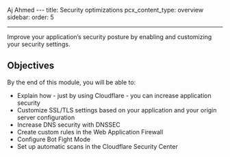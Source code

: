 Aj Ahmed ---
title: Security optimizations
pcx_content_type: overview
sidebar:
  order: 5

---

Improve your application’s security posture by enabling and customizing your security settings.

## Objectives

By the end of this module, you will be able to:

* Explain how - just by using Cloudflare - you can increase application security
* Customize SSL/TLS settings based on your application and your origin server configuration
* Increase DNS security with DNSSEC
* Create custom rules in the Web Application Firewall
* Configure Bot Fight Mode
* Set up automatic scans in the Cloudflare Security Center
